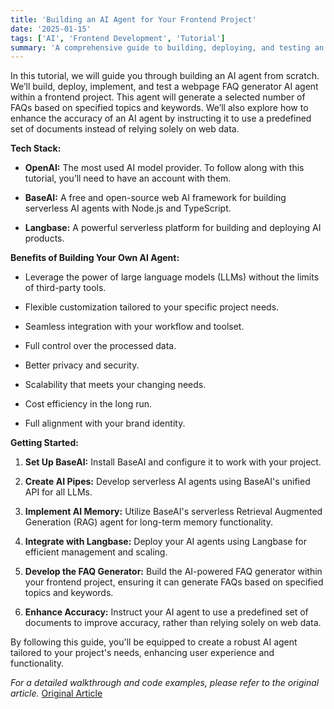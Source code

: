 ```yaml
---
title: 'Building an AI Agent for Your Frontend Project'
date: '2025-01-15'
tags: ['AI', 'Frontend Development', 'Tutorial']
summary: 'A comprehensive guide to building, deploying, and testing an AI-powered FAQ generator within a frontend project using OpenAI, BaseAI, and Langbase.'
---
```


In this tutorial, we will guide you through building an AI agent from scratch. We’ll build, deploy, implement, and test a webpage FAQ generator AI agent within a frontend project. This agent will generate a selected number of FAQs based on specified topics and keywords. We’ll also explore how to enhance the accuracy of an AI agent by instructing it to use a predefined set of documents instead of relying solely on web data.

**Tech Stack:**

- **OpenAI:** The most used AI model provider. To follow along with this tutorial, you’ll need to have an account with them.

- **BaseAI:** A free and open-source web AI framework for building serverless AI agents with Node.js and TypeScript.

- **Langbase:** A powerful serverless platform for building and deploying AI products.

**Benefits of Building Your Own AI Agent:**

- Leverage the power of large language models (LLMs) without the limits of third-party tools.

- Flexible customization tailored to your specific project needs.

- Seamless integration with your workflow and toolset.

- Full control over the processed data.

- Better privacy and security.

- Scalability that meets your changing needs.

- Cost efficiency in the long run.

- Full alignment with your brand identity.

**Getting Started:**

1. **Set Up BaseAI:** Install BaseAI and configure it to work with your project.

2. **Create AI Pipes:** Develop serverless AI agents using BaseAI's unified API for all LLMs.

3. **Implement AI Memory:** Utilize BaseAI's serverless Retrieval Augmented Generation (RAG) agent for long-term memory functionality.

4. **Integrate with Langbase:** Deploy your AI agents using Langbase for efficient management and scaling.

5. **Develop the FAQ Generator:** Build the AI-powered FAQ generator within your frontend project, ensuring it can generate FAQs based on specified topics and keywords.

6. **Enhance Accuracy:** Instruct your AI agent to use a predefined set of documents to improve accuracy, rather than relying solely on web data.

By following this guide, you'll be equipped to create a robust AI agent tailored to your project's needs, enhancing user experience and functionality.

_For a detailed walkthrough and code examples, please refer to the original article._ [Original Article](https://blog.logrocket.com/building-ai-agent-frontend-project/)
